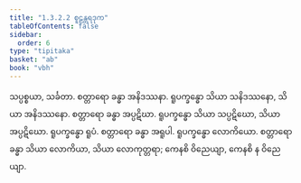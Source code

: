 ```yaml
---
title: "1.3.2.2 စူဠန္တရဒုက"
tableOfContents: false
sidebar:
  order: 6
type: "tipitaka"
basket: "ab"
book: "vbh"
---
```



<DynamicBreadcrumb />

<Paragraph number="523" type="center" book="vbh">
သပ္ပစ္စယာ, သင်္ခတာ.
</Paragraph>

<Paragraph number="524" book="vbh">
စတ္တာရော ခန္ဓာ အနိဒဿနာ. ရူပက္ခန္ဓော သိယာ သနိဒဿနော, သိယာ အနိဒဿနော. စတ္တာရော ခန္ဓာ အပ္ပဋိဃာ. ရူပက္ခန္ဓော သိယာ သပ္ပဋိဃော, သိယာ အပ္ပဋိဃော. ရူပက္ခန္ဓော ရူပံ. စတ္တာရော ခန္ဓာ အရူပါ. ရူပက္ခန္ဓော လောကိယော. စတ္တာရော ခန္ဓာ သိယာ လောကိယာ, သိယာ လောကုတ္တရာ; ကေနစိ ဝိညေယျာ, ကေနစိ န ဝိညေယျာ.
</Paragraph>